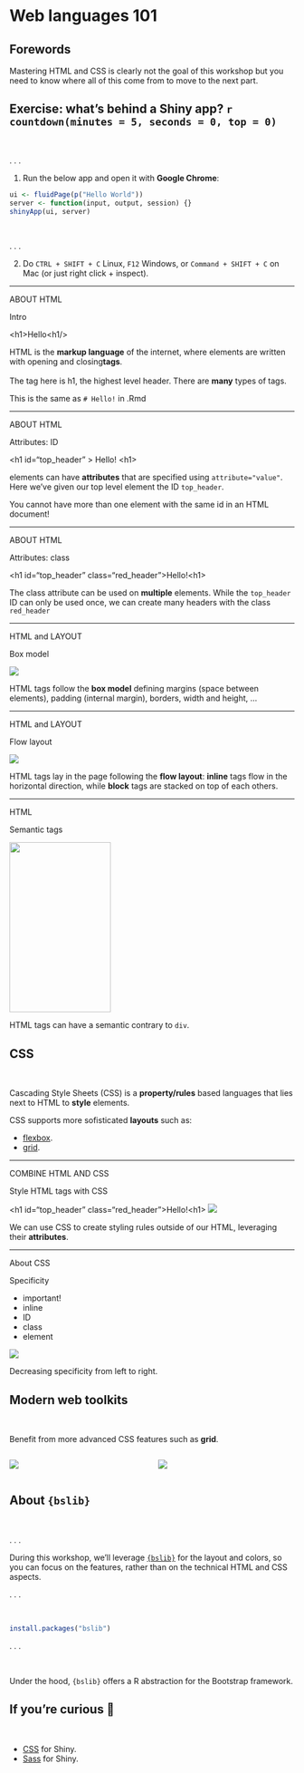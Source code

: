 # Web languages 101 {data-stack-name="Web 101"}

## Forewords

Mastering HTML and CSS is clearly not the goal of this workshop but you need to know where all of this come from to move to the next part.

## Exercise: what's behind a Shiny app? `r countdown(minutes = 5, seconds = 0, top = 0)`

<br/>

. . .

1. Run the below app and open it with __Google Chrome__:

```r
ui <- fluidPage(p("Hello World"))
server <- function(input, output, session) {}
shinyApp(ui, server)
```

<br/>

. . .

2. Do `CTRL + SHIFT + C` Linux, `F12` Windows, or `Command + SHIFT + C` on Mac (or just right click + inspect).

------------------------------------------------------------------------

::: color-code-slide
::: lhs
::: color-css-title
<div>

ABOUT HTML

</div>

<div>

Intro

</div>
:::
:::

::: rhs
::: content
::: code
[\<]{.green}[h1]{.red}[\>]{.green}Hello[\<]{.blue}[h1]{.red}[/]{.blue}[\>]{.blue}
:::

::: explained
HTML is the __markup language__ of the internet, where elements are written with [opening]{.green} and [closing]{.blue}__tags__. <br/><br/> The tag here is [h1]{.red}, the highest level header. There are **many** types of tags.
:::
:::

::: color-footnote
::: footnote-text
This is the same as `# Hello!` in .Rmd
:::
:::
:::
:::

------------------------------------------------------------------------

::: color-code-slide
::: lhs
::: color-css-title
<div>

ABOUT HTML

</div>

<div>

Attributes: ID

</div>
:::
:::

::: rhs
::: content
::: {.code .small}
\<h1 [id="top_header"]{.red} \> Hello! \<h1\>
:::

::: explained
elements can have __attributes__ that are specified using `attribute="value"`. Here we've given our top level element the ID `top_header`.
:::
:::

::: color-footnote
::: footnote-text
You cannot have more than one element with the same id in an HTML document!
:::
:::
:::
:::

------------------------------------------------------------------------

::: color-code-slide
::: lhs
::: color-css-title
<div>

ABOUT HTML

</div>

<div>

Attributes: class

</div>
:::
:::

::: rhs
::: content
::: {.code .small}
\<h1 id="top_header" [class="red_header"]{.red}\>Hello!\<h1\>
:::

::: explained
The class attribute can be used on __multiple__ elements. While the `top_header` ID can only be used once, we can create many headers with the class `red_header`
:::
:::

::: color-footnote
::: footnote-text
:::
:::
:::
:::

------------------------------------------------------------------------

::: color-code-slide
::: lhs
::: color-css-title
<div>

HTML and LAYOUT

</div>

<div>

Box model

</div>
:::
:::

::: rhs
::: content
<img src="./../../assets/images/1-introduction/box-model.png"/></img>

::: explained
HTML tags follow the __box model__ defining margins (space between elements), padding (internal margin), borders, width and height, ...
:::
:::
:::
:::

------------------------------------------------------------------------

::: color-code-slide
::: lhs
::: color-css-title
<div>

HTML and LAYOUT

</div>

<div>

Flow layout

</div>
:::
:::

::: rhs
::: content
<img src="./../../assets/images/1-introduction/flow-layout.png"/></img>

::: explained
HTML tags lay in the page following the __flow layout__: __inline__ tags flow in the horizontal direction, while __block__ tags are stacked on top of each others.
:::
:::
:::
:::

------------------------------------------------------------------------

::: color-code-slide
::: lhs
::: color-css-title
<div>

HTML

</div>

<div>

Semantic tags

</div>
:::
:::

::: rhs
::: content
<img src="./../../assets/images/1-introduction/html-semantic.png" height="300" width="179"></img>

::: explained
HTML tags can have a semantic contrary to `div`. 
:::
:::
:::
:::


## CSS

<br/>

Cascading Style Sheets (CSS) is a __property/rules__ based languages that lies next to HTML to __style__ elements.

CSS supports more sofisticated __layouts__ such as:

- [flexbox](https://www.w3schools.com/css/css3_flexbox.asp).
- [grid](https://www.w3schools.com/css/css_grid.asp).


------------------------------------------------------------------------

::: color-code-slide
::: lhs
::: color-css-title
<div>

COMBINE HTML AND CSS

</div>

<div>

Style HTML tags with CSS

</div>
:::
:::

::: rhs
::: content
::: {.code .small}
\<h1 [id]{.red}="top_header" class="red_header"\>Hello!\<h1\> <img src="./../../assets/images/2-best-practices/color/css_rule.png"/></img>
:::

::: explained
We can use CSS to create styling rules outside of our HTML, leveraging their __attributes__.
:::
:::
:::
:::

------------------------------------------------------------------------

::: color-code-slide
::: lhs
::: color-css-title
<div>

About CSS 

</div>

<div>

Specificity

</div>
:::
:::

::: rhs
::: content
::: explained
<ul class="specificity-chart">

<li>important!</li>

<li>inline</li>

<li>ID</li>

<li>class</li>

<li>element</li>

</ul>

<img src="./../../assets/images/2-best-practices/color/important.png"/></img>

Decreasing specificity from left to right.

:::
:::
:::
:::

## Modern web toolkits

<br/>

Benefit from more advanced CSS features such as __grid__.

:::: {.columns .incremental}

::: {.column width="50%"}
![](./../../assets/images/1-introduction/bootstrap-logo.svg)
:::

::: {.column width="50%"}
![](./../../assets/images/1-introduction/fluent-ui.png)
:::

::::

## About `{bslib}`

<br/>

. . .

During this workshop, we'll leverage [`{bslib}`](https://rstudio.github.io/bslib/index.html) for the layout and colors, so you can focus on the features, rather than on the technical HTML and CSS aspects.

. . .

<br/>

```r
install.packages("bslib")
```

. . .

<br/>

Under the hood, `{bslib}` offers a R abstraction for the Bootstrap framework.

## If you're curious 🤔

<br/>

- [CSS](https://unleash-shiny.rinterface.com/beautify-css) for Shiny.
- [Sass](https://unleash-shiny.rinterface.com/beautify-sass) for Shiny.